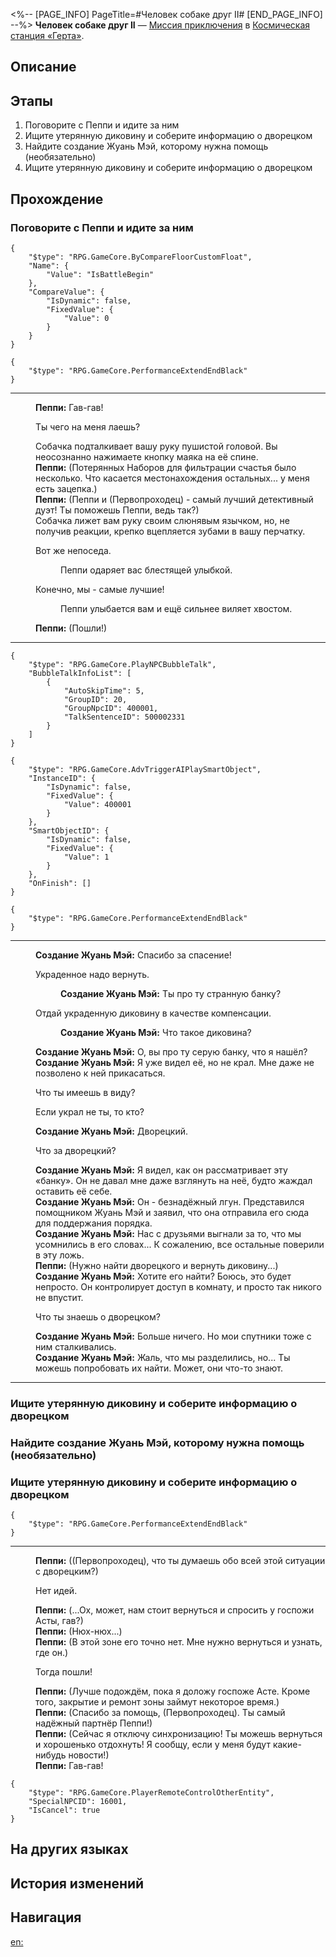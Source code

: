 <%-- [PAGE_INFO]
PageTitle=#Человек собаке друг II#
[END_PAGE_INFO] --%>
{{Дополнить|Диалоги.}}
{{Миссия Инфобокс
|id              = 4070012
|Название        = 
|Изображение     = Миссия Человек собаке друг II.png
|Тип             = Миссия приключения
|Событие         = 
|Глава           = 
|Условия         = 
|Персонажи       = Пеппи; Первопроходец; Создание Жуань Мэй
|СтартЛокация    = [[Космическая станция «Герта»]] — [[Зона поддержки]]
|Мир             = Космическая станция «Герта»
|Предыдущая      = 
|Следующая       = 
|Награды         = 
}}
'''Человек собаке друг II''' — [[Миссия приключения]] в [[Космическая станция «Герта»]].

==Описание==
{{Описание|<!--официальное описание из Перекрёстка судеб-->}}

==Этапы==
# Поговорите с Пеппи и идите за ним
# Ищите утерянную диковину и соберите информацию о дворецком
# Найдите создание Жуань Мэй, которому нужна помощь (необязательно)
# Ищите утерянную диковину и соберите информацию о дворецком

==Прохождение==
{{Дополнить}}

===Поговорите с Пеппи и идите за ним===
{{Описание миссии|тип=Миссия приключения|локация=Зона поддержки|Пеппи нашёл улики, связанные с диковиной. Следуйте за ним и продолжайте поиск.}}
{{Диалог Начало}}

<pre>{
	"$type": "RPG.GameCore.ByCompareFloorCustomFloat",
	"Name": {
		"Value": "IsBattleBegin"
	},
	"CompareValue": {
		"IsDynamic": false,
		"FixedValue": {
			"Value": 0
		}
	}
}</pre>
<pre>{
	"$type": "RPG.GameCore.PerformanceExtendEndBlack"
}</pre>
----
:'''Пеппи:''' Гав-гав!
:{{Диалог|Стрелка}} Ты чего на меня лаешь?
:Собачка подталкивает вашу руку пушистой головой. Вы неосознанно нажимаете кнопку маяка на её спине.
:'''Пеппи:''' (Потерянных Наборов для фильтрации счастья было несколько. Что касается местонахождения остальных... у меня есть зацепка.)
:'''Пеппи:''' (Пеппи и (Первопроходец) - самый лучший детективный дуэт! Ты поможешь Пеппи, ведь так?)
:Собачка лижет вам руку своим слюнявым язычком, но, не получив реакции, крепко вцепляется зубами в вашу перчатку.
:{{Диалог|Стрелка}} Вот же непоседа.
::Пеппи одаряет вас блестящей улыбкой.
:{{Диалог|Стрелка}} Конечно, мы - самые лучшие!
::Пеппи улыбается вам и ещё сильнее виляет хвостом.
:'''Пеппи:''' (Пошли!)
----
<pre>{
	"$type": "RPG.GameCore.PlayNPCBubbleTalk",
	"BubbleTalkInfoList": [
		{
			"AutoSkipTime": 5,
			"GroupID": 20,
			"GroupNpcID": 400001,
			"TalkSentenceID": 500002331
		}
	]
}</pre>
<pre>{
	"$type": "RPG.GameCore.AdvTriggerAIPlaySmartObject",
	"InstanceID": {
		"IsDynamic": false,
		"FixedValue": {
			"Value": 400001
		}
	},
	"SmartObjectID": {
		"IsDynamic": false,
		"FixedValue": {
			"Value": 1
		}
	},
	"OnFinish": []
}</pre>
<pre>{
	"$type": "RPG.GameCore.PerformanceExtendEndBlack"
}</pre>
----
:'''Создание Жуань Мэй:''' Спасибо за спасение!
:{{Диалог|Стрелка}} Украденное надо вернуть.
::'''Создание Жуань Мэй:''' Ты про ту странную банку?
:{{Диалог|Стрелка}} Отдай украденную диковину в качестве компенсации.
::'''Создание Жуань Мэй:''' Что такое диковина?
:'''Создание Жуань Мэй:''' О, вы про ту серую банку, что я нашёл?
:'''Создание Жуань Мэй:''' Я уже видел её, но не крал. Мне даже не позволено к ней прикасаться.
:{{Диалог|Стрелка}} Что ты имеешь в виду?
:{{Диалог|Стрелка}} Если украл не ты, то кто?
:'''Создание Жуань Мэй:''' Дворецкий.
:{{Диалог|Стрелка}} Что за дворецкий?
:'''Создание Жуань Мэй:''' Я видел, как он рассматривает эту «банку». Он не давал мне даже взглянуть на неё, будто жаждал оставить её себе.
:'''Создание Жуань Мэй:''' Он - безнадёжный лгун. Представился помощником Жуань Мэй и заявил, что она отправила его сюда для поддержания порядка.
:'''Создание Жуань Мэй:''' Нас с друзьями выгнали за то, что мы усомнились в его словах... К сожалению, все остальные поверили в эту ложь.
:'''Пеппи:''' (Нужно найти дворецкого и вернуть диковину...)
:'''Создание Жуань Мэй:''' Хотите его найти? Боюсь, это будет непросто. Он контролирует доступ в комнату, и просто так никого не впустит.
:{{Диалог|Стрелка}} Что ты знаешь о дворецком?
:'''Создание Жуань Мэй:''' Больше ничего. Но мои спутники тоже с ним сталкивались.
:'''Создание Жуань Мэй:''' Жаль, что мы разделились, но... Ты можешь попробовать их найти. Может, они что-то знают.
----
{{Диалог Конец}}

===Ищите утерянную диковину и соберите информацию о дворецком===
{{Описание миссии|тип=Миссия приключения|локация=Зона поддержки|Утерянная диковина находится у создания, известного как «дворецкий». Кто это? И где его найти? Попробуйте поискать зацепки, продолжив поиски утерянной диковины...}}
{{Диалог Начало}}


{{Диалог Конец}}

===Найдите создание Жуань Мэй, которому нужна помощь (необязательно)===
{{Описание миссии|тип=Миссия приключения|локация=Зона поддержки|Вы слышите сигнал тревоги: видимо, в этом отсеке бродит не одно создание Жуань Мэй. Желательно прийти им на помощь.}}
{{Диалог Начало}}


{{Диалог Конец}}

===Ищите утерянную диковину и соберите информацию о дворецком===
{{Описание миссии|тип=Миссия приключения|локация=Зона поддержки|Утерянная диковина находится у создания, известного как «дворецкий». Кто это? И где его найти? Попробуйте поискать зацепки, продолжив поиски утерянной диковины...}}
{{Диалог Начало}}
<pre>{
	"$type": "RPG.GameCore.PerformanceExtendEndBlack"
}</pre>
----
:'''Пеппи:''' ((Первопроходец), что ты думаешь обо всей этой ситуации с дворецким?)
:{{Диалог|Стрелка}} Нет идей.
:'''Пеппи:''' (...Ох, может, нам стоит вернуться и спросить у госпожи Асты, гав?)
:'''Пеппи:''' (Нюх-нюх...)
:'''Пеппи:''' (В этой зоне его точно нет. Мне нужно вернуться и узнать, где он.)
:{{Диалог|Стрелка}} Тогда пошли!
:'''Пеппи:''' (Лучше подождём, пока я доложу госпоже Асте. Кроме того, закрытие и ремонт зоны займут некоторое время.)
:'''Пеппи:''' (Спасибо за помощь, (Первопроходец). Ты самый надёжный партнёр Пеппи!)
:'''Пеппи:''' (Сейчас я отключу синхронизацию! Ты можешь вернуться и хорошенько отдохнуть! Я сообщу, если у меня будут какие-нибудь новости!)
:'''Пеппи:''' Гав-гав!
:{{Black Screen|Пеппи отключает синхронизацию.}}
<pre>{
	"$type": "RPG.GameCore.PlayerRemoteControlOtherEntity",
	"SpecialNPCID": 16001,
	"IsCancel": true
}</pre>
{{Диалог Конец}}

==На других языках==
{{На других языках
|en   = It All Started With a Man and a Dog (II)
|zhs  = 开局一人一狗•其二
|zht  = 開局一人一狗•其二
|ja   = スタートは一人と犬一匹・その2
|ko   = 시작은 한 사람과 개 한 마리•2
|es   = Al inicio solo había una persona y un perro&nbsp;II
|fr   = Tout commence avec un homme et un chien&nbsp;(II)
|ru   = Человек собаке друг II
|th   = เริ่มด้วยคนหนึ่งคนและสุนัขหนึ่งตัว 2
|vi   = Hành Trình Một Người Một Chó 2
|de   = Es war einmal ein Mensch und ein Hund (Teil 2)
|id   = Meitantei Peppy II
|pt   = A História Começa Com um Homem e um Cachorro (II)
}}

==История изменений==
{{История изменений|3.5}}

==Навигация==
{{Миссия приключения Навбокс|Глава }}

[[en:]]
